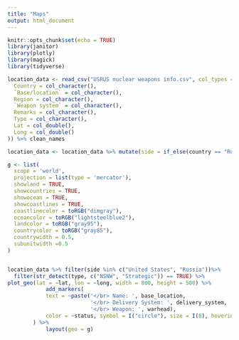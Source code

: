 ```yaml
---
title: "Maps"
output: html_document
---
```


```r
knitr::opts_chunk$set(echo = TRUE)
library(janitor)
library(plotly)
library(magick)
library(tidyverse)
```


```r

location_data <- read_csv("USRUS nuclear weapons info.csv", col_types = cols(
  Country = col_character(),
  `Base/location` = col_character(),
  Region = col_character(),
  `Weapon system` = col_character(),
  Remarks = col_character(),
  Type = col_character(),
  Lat = col_double(),
  Long = col_double()
)) %>% clean_names

location_data <- location_data %>% mutate(side = if_else(country == "Russia", "Russia", "United States"))

```


```r

g <- list(
  scope = 'world',
  projection = list(type = 'mercator'),
  showland = TRUE,
  showcountries = TRUE,
  showocean = TRUE,
  showcoastlines = TRUE,
  coastlinecolor = toRGB("dimgray"),
  oceancolor = toRGB("lightsteelblue2"),
  landcolor = toRGB("gray95"),
  countrycolor = toRGB("gray85"),
  countrywidth = 0.5,
  subunitwidth =0.5
)


location_data %>% filter(side %in% c("United States", "Russia"))%>% 
  filter(str_detect(type, c("NSNW", "Strategic")) == TRUE) %>%
plot_geo(lat = ~lat, lon = ~long, width = 800, height = 500) %>% 
            add_markers(
            text = ~paste('</br> Name: ', base_location,
                          '</br> Delivery System: ', delivery_system,
                          '</br> Weapon: ', warhead), 
            color = ~status, symbol = I("circle"), size = I(8), hoverinfo = "text"
        ) %>% 
            layout(geo = g)
```

